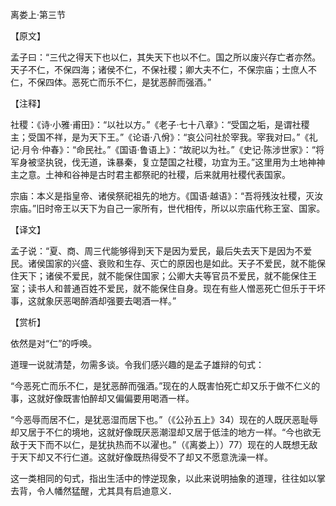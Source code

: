 

离娄上·第三节

【原文】

孟子曰：“三代之得天下也以仁，其失天下也以不仁。国之所以废兴存亡者亦然。天子不仁，不保四海；诸侯不仁，不保社稷；卿大夫不仁，不保宗庙；士庶人不仁，不保四体。恶死亡而乐不仁，是犹恶醉而强酒。”

【注释】

社稷：《诗·小雅·甫田》：“以社以方。”《老子·七十八章》：“受国之垢，是谓社稷主；受国不祥，是为天下王。”《论语·八佾》：“哀公问社於宰我。宰我对曰。”《礼记·月令·仲春》：“命民社。”《国语·鲁语上》：“故祀以为社。”《史记·陈涉世家》：“将军身被坚执锐，伐无道，诛暴秦，复立楚国之社稷，功宜为王。”这里用为土地神神主之意。土神和谷神是古时君主都祭祀的社稷，后来就用社稷代表国家。

宗庙：本义是指皇帝、诸侯祭祀祖先的地方。《国语·越语》：“吾将残汝社稷，灭汝宗庙。”旧时帝王以天下为自己一家所有，世代相传，所以以宗庙代称王室、国家。

【译文】

孟子说：“夏、商、周三代能够得到天下是因为爱民，最后失去天下是因为不爱民。诸侯国家的兴盛、衰败和生存、灭亡的原因也是如此。天子不爱民，就不能保住天下；诸侯不爱民，就不能保住国家；公卿大夫等官员不爱民，就不能保住王室；读书人和普通百姓不爱民，就不能保住自身。现在有些人憎恶死亡但乐于干坏事，这就象厌恶喝醉酒却强要去喝酒一样。”

【赏析】

依然是对“仁”的呼唤。

道理一说就清楚，勿需多谈。令我们感兴趣的是孟子雄辩的句式：

“今恶死亡而乐不仁，是犹恶醉而强酒。”现在的人既害怕死亡却又乐于做不仁义的事，这就好像既害怕醉却又偏偏要用喝酒一样。

“今恶辱而居不仁，是犹恶湿而居下也。”（《公孙五上》34）现在的人既厌恶耻辱却又居于不仁的境地，这就好像既厌恶潮湿却又居于低洼的地方一样。“今也欲无敌于天下而不以仁，是犹执热而不以濯也。”（《离娄上））77）现在的人既想无敌于天下却又不行仁道。这就好像既热得受不了却又不愿意洗澡一样。

这一类相同的句式，指出生活中的悖逆现象，以此来说明抽象的道理，往往如以掌去背，令人幡然猛醒，尤其具有启迪意义．

